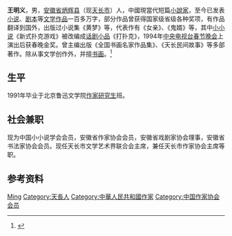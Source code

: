 {{Otheruses|other=名为王明义的其他人物|王明义}}
{{multiple issues|
{{关注度来源|time=2019-05-27T16:15:32+00:00}}
{{更新|time=2019-05-27T16:26:24+00:00}}
}}
'''王明义'''{{BD|1951年|1月3日||CatIdx=W王}}，男，[[安徽省|安徽省]][[炳辉县|炳辉县]]（现[[天长市|天长市]]）人，中國現當代短篇[[小說家|小說家]]，至今已发表[[小说|小说]]、[[剧本|剧本]]等[[文学作品|文学作品]]一百多万字，部分作品曾获得国家级省级各种奖项，有作品翻译到国外，出版过小说集《黄梦》等，代表作有《女亲》、《鬼婿》等，其中[[小小说|小小说]]《新式扑克游戏》被改编成[[话剧|话剧]][[小品|小品]]《打扑克》，1994年[[春节晚会|中央电视台春节晚会]]上演出后获春晚金奖。曾主编出版《全国书画名家作品集》、《天长民间故事》等多部著作。除从事文学创作外，并擅[[书画|书画]]。<ref>{{Cite web|title=王明义|url=http://www.chinawriter.com.cn/zxhy/member/4500.shtml|accessdate=2020-10-30|work=中国作家网}}{{Dead link}}</ref>

== 生平 ==
1991年毕业于北京鲁迅文学院[[作家|作家]][[研究生|研究生]]班。

== 社会兼职 ==
现为中国小小说学会会员，安徽省作家协会会员，安徽省戏剧家协会理事，安徽省书法家协会会员。现任天长市文学艺术界联合会主席，兼任天长市作家协会主席等职。

== 参考资料 ==
{{reflist}}

{{Authority control}}
{{DEFAULTSORT:Wang王}}
[[Category:王姓|Ming]]
[[Category:天長人|Category:天長人]]
[[Category:中華人民共和國作家|Category:中華人民共和國作家]]
[[Category:中国作家协会会员|Category:中国作家协会会员]]